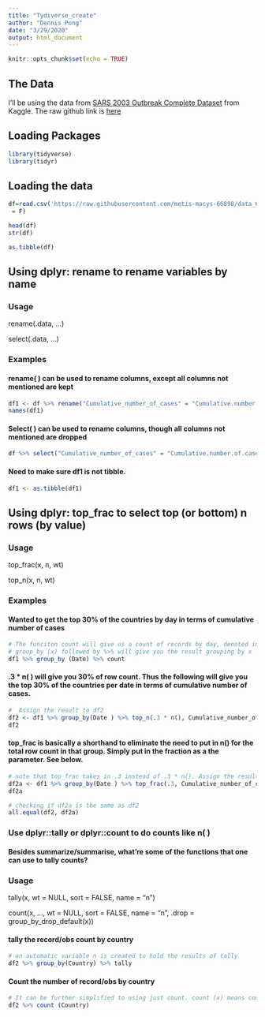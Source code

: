 ```yaml
---
title: "Tydiverse_create"
author: "Dennis Pong"
date: "3/29/2020"
output: html_document
---
```


```r
knitr::opts_chunk$set(echo = TRUE)
```

## The Data

I'll be using the data from [SARS 2003 Outbreak Complete Dataset](https://www.kaggle.com/imdevskp/sars-outbreak-2003-complete-dataset) from Kaggle. The raw github link is [here](https://raw.githubusercontent.com/metis-macys-66898/data_607_sp2020/master/sars_2003_complete_dataset_clean.csv)


## Loading Packages 

```r
library(tidyverse)
library(tidyr)
```

## Loading the data 

```r
df=read.csv('https://raw.githubusercontent.com/metis-macys-66898/data_607_sp2020/master/sars_2003_complete_dataset_clean.csv', stringsAsFactors	
 = F)

head(df)
str(df)
```

```r
as.tibble(df)

```


## Using dplyr: rename to rename variables by name

### Usage
rename(.data, ...)

select(.data, ...)

### Examples

#### rename( ) can be used to rename columns, except all columns not mentioned are kept

```r
df1 <- df %>% rename("Cumulative_number_of_cases" = "Cumulative.number.of.case.s.")
names(df1)
```

#### Select( ) can be used to rename columns, though all columns not mentioned are dropped
```r
df %>% select("Cumulative_number_of_cases" = "Cumulative.number.of.case.s.") %>% head(5)
```

#### Need to make sure df1 is not tibble.

```r
df1 <- as.tibble(df1)
```


## Using dplyr: top_frac to select top (or bottom) n rows (by value)

### Usage
top_frac(x, n, wt)

top_n(x, n, wt)  
  
  
### Examples

#### Wanted to get the top 30% of the countries by day in terms of cumulative number of cases
```r
# The funciton count will give us a count of records by day, denoted in n. 
# group_by (x) followed by %>% will give you the result grouping by x
df1 %>% group_by (Date) %>% count

```

#### .3 * n( ) will give you 30% of row count. Thus the following will give you the top 30% of the countries per date in terms of cumulative number of cases.
```r
#  Assign the result to df2  
df2 <- df1 %>% group_by(Date ) %>% top_n(.3 * n(), Cumulative_number_of_cases)
df2
```


#### top_frac is basically a shorthand to eliminate the need to put in n() for the total row count in that group. Simply put in the fraction as a the parameter. See below.

```r
# note that top_frac takes in .3 instead of .3 * n(). Assign the result to df2a
df2a <- df1 %>% group_by(Date ) %>% top_frac(.3, Cumulative_number_of_cases)
df2a 

# checking if df2a is the same as df2
all.equal(df2, df2a)
```

  
  
  
### Use dplyr::tally or dplyr::count to do counts like n( )
#### Besides summarize/summarise, what're some of the functions that one can use to tally counts?

### Usage
tally(x, wt = NULL, sort = FALSE, name = "n")

count(x, ..., wt = NULL, sort = FALSE, name = "n", .drop = group_by_drop_default(x))  
  
  
#### tally the record/obs count by country 

```r
# an automatic variable n is created to hold the results of tally
df2 %>% group_by(Country) %>% tally
```


#### Count the number of record/obs by country 

```r
# It can be further simplified to using just count. count (x) means counting the number of records grouping by x. 
df2 %>% count (Country)

```


